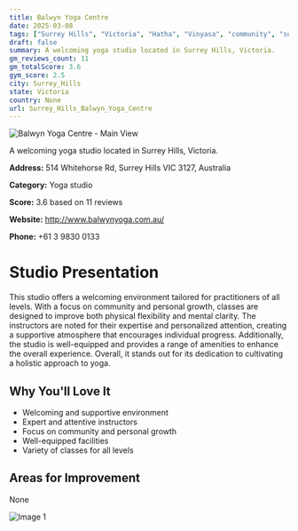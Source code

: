 ```yaml
---
title: Balwyn Yoga Centre
date: 2025-03-08
tags: ["Surrey Hills", "Victoria", "Hatha", "Vinyasa", "community", "supportive", "Surrey Hills"]  
draft: false
summary: A welcoming yoga studio located in Surrey Hills, Victoria.
gm_reviews_count: 11
gm_totalScore: 3.6
gym_score: 2.5
city: Surrey_Hills
state: Victoria
country: None
url: Surrey_Hills_Balwyn_Yoga_Centre
---
```


<div className="aspect-[16/9] relative my-8">
  <img 
    src="https://streetviewpixels-pa.googleapis.com/v1/thumbnail?panoid=OZd64rmJgZq8DhnFuXz09g&cb_client=maps_sv.tactile.gps&w=203&h=100&yaw=194.37953&pitch=0&thumbfov=100"
    alt="Balwyn Yoga Centre - Main View"
    className="object-cover absolute inset-0 w-full h-full rounded-lg"
  />
</div>

A welcoming yoga studio located in Surrey Hills, Victoria.

**Address:** 514 Whitehorse Rd, Surrey Hills VIC 3127, Australia

**Category:** Yoga studio

**Score:** 3.6 based on 11 reviews

**Website:** http://www.balwynyoga.com.au/

**Phone:** +61 3 9830 0133

# Studio Presentation

This studio offers a welcoming environment tailored for practitioners of all levels. With a focus on community and personal growth, classes are designed to improve both physical flexibility and mental clarity. The instructors are noted for their expertise and personalized attention, creating a supportive atmosphere that encourages individual progress. Additionally, the studio is well-equipped and provides a range of amenities to enhance the overall experience. Overall, it stands out for its dedication to cultivating a holistic approach to yoga.



## Why You'll Love It

- Welcoming and supportive environment
- Expert and attentive instructors
- Focus on community and personal growth
- Well-equipped facilities
- Variety of classes for all levels

## Areas for Improvement

None

<div className="grid grid-cols-1 xl:grid-cols-2 gap-4 my-8">
<div className="aspect-[4/3] relative"><img src="https://lh3.googleusercontent.com/gps-cs-s/AB5caB9mIALipTk3lyFTxW3jfYWAJmjb8fu4I_ntxTHL5wFss9kBK7VWCgotZ_UcVeXoEZqTRxr8o5fpDtlo60gaI9_BU_8WW_mWr39TApIW8pcVOfaGOv27ktA97jdsyVAk4V9enln4=w1920-h1080-k-no" alt="Image 1" className="object-cover absolute inset-0 w-full h-full rounded-lg" /></div>
</div>